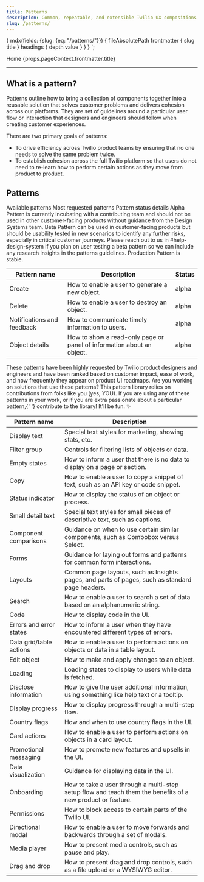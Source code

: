 ```yaml
---
title: Patterns
description: Common, repeatable, and extensible Twilio UX compositions that you can use to solve product and UI problems.
slug: /patterns/
---
```



  {
    mdx(fields: {slug: {eq: "/patterns/"}}) {
      fileAbsolutePath
      frontmatter {
        slug
        title
      }
      headings {
        depth
        value
      }
    }
  }
`;

<content>

  <Breadcrumb>
    <BreadcrumbItem to="/">Home</BreadcrumbItem>
  </Breadcrumb>
  <Heading as="h1" variant="heading10">{props.pageContext.frontmatter.title}</Heading>

</content>

---

<contentwrapper>

<content>

## What is a pattern?

Patterns outline how to bring a collection of components together into a reusable solution that solves customer problems and delivers cohesion across our platforms. They are set of guidelines around a particular user flow or interaction that designers and engineers should follow when creating customer experiences.

There are two primary goals of patterns:

- To drive efficiency across Twilio product teams by ensuring that no one needs to solve the same problem twice.
- To establish cohesion across the full Twilio platform so that users do not need to re-learn how to perform certain actions as they move from product to product.

## Patterns

<Tabs selectedId="available-patterns" baseId="patterns-tabs">
  <TabList aria-label="Pattern tabs">
    <Tab id="available-patterns">Available patterns</Tab>
    <Tab>Most requested patterns</Tab>
  </TabList>
  <TabPanels paddingTop="space20">
    <TabPanel>
      <Box marginBottom="space60">
        <Card>
          <Heading as="h4" variant="heading40">
            Pattern status details
          </Heading>
          <Heading as="h5" variant="heading50">
            Alpha
          </Heading>
          <Text as="p" marginBottom="space50">
            Pattern is currently incubating with a contributing team and should not be used in other customer-facing
            products without guidance from the Design Systems team.
          </Text>
          <Heading as="h5" variant="heading50">
            Beta
          </Heading>
          <Text as="p" marginBottom="space30">
            Pattern can be used in customer-facing products but should be usability tested in new scenarios to identify
            any further risks, especially in critical customer journeys.
          </Text>
          <Text as="p" marginBottom="space50" fontStyle="italic">
            Please reach out to us in #help-design-system if you plan on user testing a beta pattern so we can include
            any research insights in the patterns guidelines.
          </Text>
          <Heading as="h5" variant="heading50">
            Production
          </Heading>
          <Text as="p">Pattern is stable.</Text>
        </Card>
      </Box>
      <Box marginBottom="space60">
        <Table tableLayout="fixed">
          <THead>
            <Tr>
              <Th>Pattern name</Th>
              <Th>Description</Th>
              <Th>Status</Th>
            </Tr>
          </THead>
          <TBody>
            <Tr>
              <Td>
                <Anchor href="/patterns/create">Create</Anchor>
              </Td>
              <Td>How to enable a user to generate a new object.</Td>
              <Td>alpha</Td>
            </Tr>
            <Tr>
              <Td>
                <Anchor href="/patterns/delete">Delete</Anchor>
              </Td>
              <Td>How to enable a user to destroy an object.</Td>
              <Td>alpha</Td>
            </Tr>
            <Tr>
              <Td>
                <Anchor href="/patterns/notifications">Notifications and feedback</Anchor>
              </Td>
              <Td>How to communicate timely information to users.</Td>
              <Td>alpha</Td>
            </Tr>
            <Tr>
              <Td>
                <Anchor href="/patterns/object-details">Object details</Anchor>
              </Td>
              <Td>How to show a read-only page or panel of information about an object.</Td>
              <Td>alpha</Td>
            </Tr>
          </TBody>
        </Table>
      </Box>
    </TabPanel>
    <TabPanel>
      <Paragraph>
        These patterns have been highly requested by Twilio product designers and engineers and have been ranked based
        on customer impact, ease of work, and how frequently they appear on product UI roadmaps.
      </Paragraph>
      <Callout variant="info">
        <CalloutTitle>Are you working on solutions that use these patterns?</CalloutTitle>
        <CalloutText>
          This pattern library relies on contributions from folks like you (yes, YOU). If you are using any of these
          patterns in your work, or if you are extra passionate about a particular pattern,{' '}
          <Anchor href="/patterns/contribute">contribute to the library</Anchor>! It'll be fun. ✨
        </CalloutText>
      </Callout>
      <Box marginBottom="space60">
        <Table tableLayout="fixed">
          <THead>
            <Tr>
              <Th>Pattern name</Th>
              <Th>Description</Th>
            </Tr>
          </THead>
          <TBody>
            <Tr>
              <Td>Display text</Td>
              <Td>Special text styles for marketing, showing stats, etc.</Td>
            </Tr>
            <Tr>
              <Td>Filter group</Td>
              <Td>Controls for filtering lists of objects or data.</Td>
            </Tr>
            <Tr>
              <Td>Empty states</Td>
              <Td>How to inform a user that there is no data to display on a page or section.</Td>
            </Tr>
            <Tr>
              <Td>Copy</Td>
              <Td>How to enable a user to copy a snippet of text, such as an API key or code snippet.</Td>
            </Tr>
            <Tr>
              <Td>Status indicator</Td>
              <Td>How to display the status of an object or process.</Td>
            </Tr>
            <Tr>
              <Td>Small detail text</Td>
              <Td>Special text styles for small pieces of descriptive text, such as captions.</Td>
            </Tr>
            <Tr>
              <Td>Component comparisons</Td>
              <Td>Guidance on when to use certain similar components, such as Combobox versus Select.</Td>
            </Tr>
            <Tr>
              <Td>Forms</Td>
              <Td>Guidance for laying out forms and patterns for common form interactions.</Td>
            </Tr>
            <Tr>
              <Td>Layouts</Td>
              <Td>Common page layouts, such as Insights pages, and parts of pages, such as standard page headers.</Td>
            </Tr>
            <Tr>
              <Td>Search</Td>
              <Td>How to enable a user to search a set of data based on an alphanumeric string.</Td>
            </Tr>
            <Tr>
              <Td>Code</Td>
              <Td>How to display code in the UI.</Td>
            </Tr>
            <Tr>
              <Td>Errors and error states</Td>
              <Td>How to inform a user when they have encountered different types of errors.</Td>
            </Tr>
            <Tr>
              <Td>Data grid/table actions</Td>
              <Td>How to enable a user to perform actions on objects or data in a table layout.</Td>
            </Tr>
            <Tr>
              <Td>Edit object</Td>
              <Td>How to make and apply changes to an object.</Td>
            </Tr>
            <Tr>
              <Td>Loading</Td>
              <Td>Loading states to display to users while data is fetched.</Td>
            </Tr>
            <Tr>
              <Td>Disclose information</Td>
              <Td>How to give the user additional information, using something like help text or a tooltip.</Td>
            </Tr>
            <Tr>
              <Td>Display progress</Td>
              <Td>How to display progress through a multi-step flow.</Td>
            </Tr>
            <Tr>
              <Td>Country flags</Td>
              <Td>How and when to use country flags in the UI.</Td>
            </Tr>
            <Tr>
              <Td>Card actions</Td>
              <Td>How to enable a user to perform actions on objects in a card layout.</Td>
            </Tr>
            <Tr>
              <Td>Promotional messaging</Td>
              <Td>How to promote new features and upsells in the UI.</Td>
            </Tr>
            <Tr>
              <Td>Data visualization</Td>
              <Td>Guidance for displaying data in the UI.</Td>
            </Tr>
            <Tr>
              <Td>Onboarding</Td>
              <Td>
                How to take a user through a multi-step setup flow and teach them the benefits of a new product or
                feature.
              </Td>
            </Tr>
            <Tr>
              <Td>Permissions</Td>
              <Td>How to block access to certain parts of the Twilio UI.</Td>
            </Tr>
            <Tr>
              <Td>Directional modal</Td>
              <Td>How to enable a user to move forwards and backwards through a set of modals.</Td>
            </Tr>
            <Tr>
              <Td>Media player</Td>
              <Td>How to present media controls, such as pause and play.</Td>
            </Tr>
            <Tr>
              <Td>Drag and drop</Td>
              <Td>How to present drag and drop controls, such as a file upload or a WYSIWYG editor.</Td>
            </Tr>
          </TBody>
        </Table>
      </Box>
    </TabPanel>
  </TabPanels>
</Tabs>

</content>

</contentwrapper>
